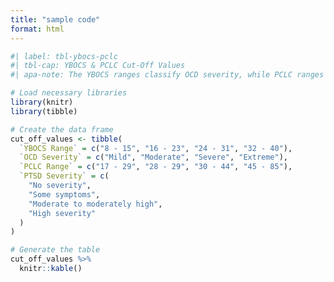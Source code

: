 ```yaml
---
title: "sample code"
format: html
---
```


```r
#| label: tbl-ybocs-pclc
#| tbl-cap: YBOCS & PCLC Cut-Off Values
#| apa-note: The YBOCS ranges classify OCD severity, while PCLC ranges classify PTSD severity.

# Load necessary libraries
library(knitr)
library(tibble)

# Create the data frame
cut_off_values <- tibble(
  `YBOCS Range` = c("8 - 15", "16 - 23", "24 - 31", "32 - 40"),
  `OCD Severity` = c("Mild", "Moderate", "Severe", "Extreme"),
  `PCLC Range` = c("17 - 29", "28 - 29", "30 - 44", "45 - 85"),
  `PTSD Severity` = c(
    "No severity", 
    "Some symptoms", 
    "Moderate to moderately high", 
    "High severity"
  )
)

# Generate the table
cut_off_values %>%
  knitr::kable()

```